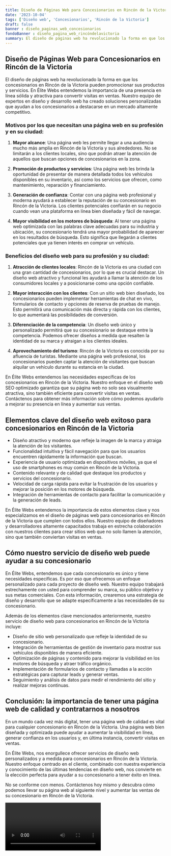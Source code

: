 ```yaml
---
title: Diseño de Páginas Web para Concesionarios en Rincón de la Victoria
date: '2023-10-04'
tags: ['Diseño web', 'Concesionarios', 'Rincón de la Victoria']
draft: false
banner : diseño_paginas_web_concesionarios
fondoBanner : diseño_pagina_web_rincóndelavictoria
summary: El diseño de páginas web ha revolucionado la forma en que los concesionarios en Rincón de la Victoria pueden promocionar sus productos y servicios. En Élite Webs entendemos la importancia de una presencia en línea sólida y atractiva para convertir visitas en ventas. Nuestro equipo de expertos en diseño y desarrollo web ha creado soluciones personalizadas que ayudan a los concesionarios a destacarse en un mercado altamente competitivo.
---
```


## Diseño de Páginas Web para Concesionarios en Rincón de la Victoria

El diseño de páginas web ha revolucionado la forma en que los concesionarios en Rincón de la Victoria pueden promocionar sus productos y servicios. En Élite Webs entendemos la importancia de una presencia en línea sólida y atractiva para convertir visitas en ventas. Nuestro equipo de expertos en diseño y desarrollo web ha creado soluciones personalizadas que ayudan a los concesionarios a destacarse en un mercado altamente competitivo.

### Motivos por los que necesitan una página web en su profesión y en su ciudad:

1. **Mayor alcance**: Una página web les permite llegar a una audiencia mucho más amplia en Rincón de la Victoria y sus alrededores. No se limitarán a los clientes locales, sino que podrán atraer la atención de aquellos que buscan opciones de concesionarios en la zona.

2. **Promoción de productos y servicios**: Una página web les brinda la oportunidad de presentar de manera detallada todos los vehículos disponibles en su inventario, así como los servicios que ofrecen, como mantenimiento, reparación y financiamiento.

3. **Generación de confianza**: Contar con una página web profesional y moderna ayudará a establecer la reputación de su concesionario en Rincón de la Victoria. Los clientes potenciales confiarán en su negocio cuando vean una plataforma en línea bien diseñada y fácil de navegar.

4. **Mayor visibilidad en los motores de búsqueda**: Al tener una página web optimizada con las palabras clave adecuadas para su industria y ubicación, su concesionario tendrá una mayor probabilidad de aparecer en los resultados de búsqueda. Esto significa que llegarán a clientes potenciales que ya tienen interés en comprar un vehículo.

### Beneficios del diseño web para su profesión y su ciudad:

1. **Atracción de clientes locales**: Rincón de la Victoria es una ciudad con una gran cantidad de concesionarios, por lo que es crucial destacar. Un diseño web atractivo y funcional les ayudará a llamar la atención de los consumidores locales y a posicionarse como una opción confiable.

2. **Mayor interacción con los clientes**: Con un sitio web bien diseñado, los concesionarios pueden implementar herramientas de chat en vivo, formularios de contacto y opciones de reserva de pruebas de manejo. Esto permitirá una comunicación más directa y rápida con los clientes, lo que aumentará las posibilidades de conversión.

3. **Diferenciación de la competencia**: Un diseño web único y personalizado permitirá que su concesionario se destaque entre la competencia. Podemos ofrecer diseños a medida que resalten la identidad de su marca y atraigan a los clientes ideales.

4. **Aprovechamiento del turismo**: Rincón de la Victoria es conocida por su afluencia de turistas. Mediante una página web profesional, los concesionarios pueden captar la atención de visitantes que buscan alquilar un vehículo durante su estancia en la ciudad.

En Élite Webs entendemos las necesidades específicas de los concesionarios en Rincón de la Victoria. Nuestro enfoque en el diseño web SEO optimizado garantiza que su página web no solo sea visualmente atractiva, sino también eficiente para convertir visitas en ventas. Contáctenos para obtener más información sobre cómo podemos ayudarlo a mejorar su presencia en línea y aumentar sus ventas.

<GifSeo />

<Cta />

## Elementos clave del diseño web exitoso para concesionarios en Rincón de la Victoria

- Diseño atractivo y moderno que refleje la imagen de la marca y atraiga la atención de los visitantes.
- Funcionalidad intuitiva y fácil navegación para que los usuarios encuentren rápidamente la información que buscan.
- Experiencia de usuario optimizada en dispositivos móviles, ya que el uso de smartphones es muy común en Rincón de la Victoria.
- Contenido relevante y de calidad que destaque los productos y servicios del concesionario.
- Velocidad de carga rápida para evitar la frustración de los usuarios y mejorar la posición en los motores de búsqueda.
- Integración de herramientas de contacto para facilitar la comunicación y la generación de leads.

En Élite Webs entendemos la importancia de estos elementos clave y nos especializamos en el diseño de páginas web para concesionarios en Rincón de la Victoria que cumplen con todos ellos. Nuestro equipo de diseñadores y desarrolladores altamente capacitados trabaja en estrecha colaboración con nuestros clientes para crear sitios web que no solo llamen la atención, sino que también conviertan visitas en ventas.

## Cómo nuestro servicio de diseño web puede ayudar a su concesionario

En Élite Webs, entendemos que cada concesionario es único y tiene necesidades específicas. Es por eso que ofrecemos un enfoque personalizado para cada proyecto de diseño web. Nuestro equipo trabajará estrechamente con usted para comprender su marca, su público objetivo y sus metas comerciales. Con esta información, crearemos una estrategia de diseño y desarrollo que se adapte específicamente a las necesidades de su concesionario.

Además de los elementos clave mencionados anteriormente, nuestro servicio de diseño web para concesionarios en Rincón de la Victoria incluye:

- Diseño de sitio web personalizado que refleje la identidad de su concesionario.
- Integración de herramientas de gestión de inventario para mostrar sus vehículos disponibles de manera eficiente.
- Optimización de páginas y contenido para mejorar la visibilidad en los motores de búsqueda y atraer tráfico orgánico.
- Implementación de formularios de contacto y llamadas a la acción estratégicas para capturar leads y generar ventas.
- Seguimiento y análisis de datos para medir el rendimiento del sitio y realizar mejoras continuas.

## Conclusión: la importancia de tener una página web de calidad y contratarnos a nosotros

En un mundo cada vez más digital, tener una página web de calidad es vital para cualquier concesionario en Rincón de la Victoria. Una página web bien diseñada y optimizada puede ayudar a aumentar la visibilidad en línea, generar confianza en los usuarios y, en última instancia, convertir visitas en ventas.

En Élite Webs, nos enorgullece ofrecer servicios de diseño web personalizados y a medida para concesionarios en Rincón de la Victoria. Nuestro enfoque centrado en el cliente, combinado con nuestra experiencia y conocimiento de las últimas tendencias en diseño web, nos convierte en la elección perfecta para ayudar a su concesionario a tener éxito en línea.

No se conforme con menos. Contáctenos hoy mismo y descubra cómo podemos llevar su página web al siguiente nivel y aumentar las ventas de su concesionario en Rincón de la Victoria.

<Video />

<CtaBot job='Concesionarios' city='Rincón de la Victoria'/>

<Gmaps query='Rincón de la Victoria+españa+maps' />